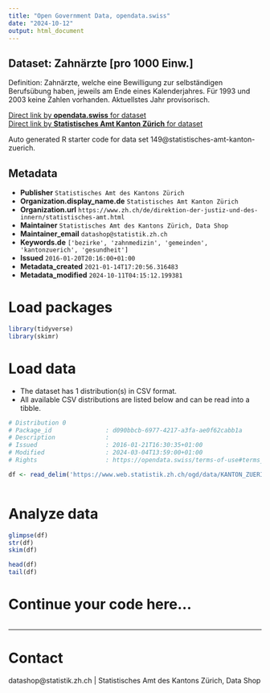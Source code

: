 ```yaml
---
title: "Open Government Data, opendata.swiss"
date: "2024-10-12"
output: html_document
---
```


## Dataset: Zahnärzte [pro 1000 Einw.]

Definition: Zahnärzte, welche eine Bewilligung zur selbständigen Berufsübung haben, jeweils am Ende eines Kalenderjahres. Für 1993 und 2003 keine Zahlen vorhanden. Aktuellstes Jahr provisorisch.

[Direct link by **opendata.swiss** for dataset](https://opendata.swiss/de/dataset/zahnarzte-pro-1000-einw)<br>
[Direct link by **Statistisches Amt Kanton Zürich** for dataset](https://www.zh.ch/de/politik-staat/gemeinden/gemeindeportraet.html)

Auto generated R starter code for data set 149@statistisches-amt-kanton-zuerich.

## Metadata

- **Publisher** `Statistisches Amt des Kantons Zürich`
- **Organization.display_name.de** `Statistisches Amt Kanton Zürich`
- **Organization.url** `https://www.zh.ch/de/direktion-der-justiz-und-des-innern/statistisches-amt.html`
- **Maintainer** `Statistisches Amt des Kantons Zürich, Data Shop`
- **Maintainer_email** `datashop@statistik.zh.ch`
- **Keywords.de** `['bezirke', 'zahnmedizin', 'gemeinden', 'kantonzuerich', 'gesundheit']`
- **Issued** `2016-01-20T20:16:00+01:00`
- **Metadata_created** `2021-01-14T17:20:56.316483`
- **Metadata_modified** `2024-10-11T04:15:12.199381`


# Load packages

```r

library(tidyverse)
library(skimr)

```

# Load data

-   The dataset has 1 distribution(s) in CSV format.
-   All available CSV distributions are listed below and can be read into a tibble.

```r

# Distribution 0
# Package_id               : d090bbcb-6977-4217-a3fa-ae0f62cabb1a
# Description              : 
# Issued                   : 2016-01-21T16:30:35+01:00
# Modified                 : 2024-03-04T13:59:00+01:00
# Rights                   : https://opendata.swiss/terms-of-use#terms_by

df <- read_delim('https://www.web.statistik.zh.ch/ogd/data/KANTON_ZUERICH_545.csv')



```

# Analyze data

```r

glimpse(df)
str(df)
skim(df)

head(df)
tail(df)

```

# Continue your code here...

```r

```

------------------------------------------------------------------------

# Contact

datashop@statistik.zh.ch | Statistisches Amt des Kantons Zürich, Data Shop
